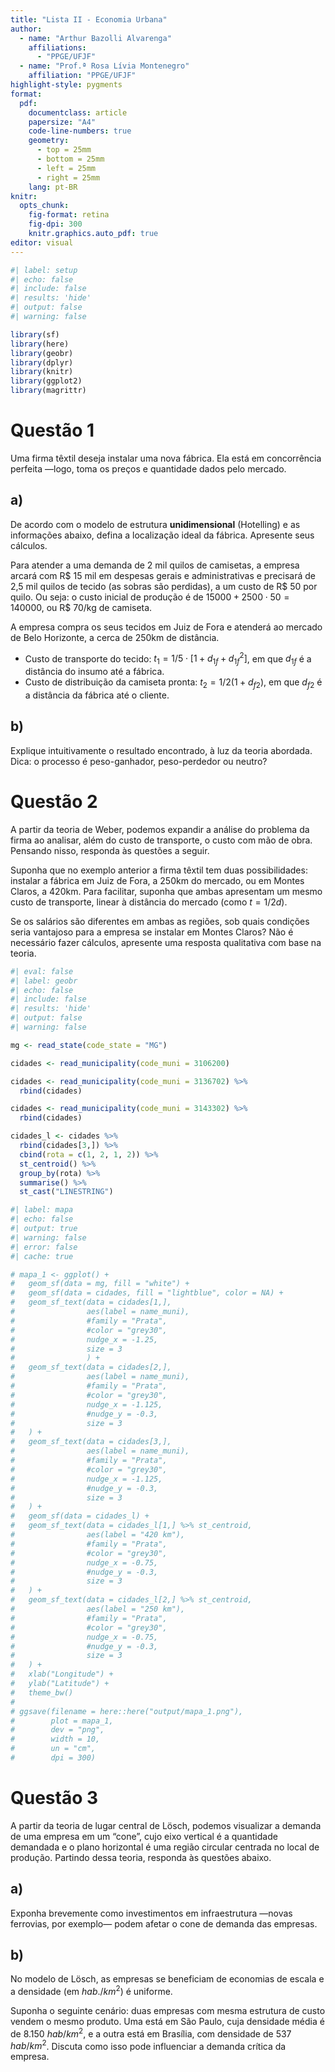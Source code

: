 ```yaml
---
title: "Lista II - Economia Urbana"
author: 
  - name: "Arthur Bazolli Alvarenga"
    affiliations: 
      - "PPGE/UFJF" 
  - name: "Prof.ª Rosa Lívia Montenegro"
    affiliation: "PPGE/UFJF"
highlight-style: pygments
format: 
  pdf:
    documentclass: article
    papersize: "A4"
    code-line-numbers: true
    geometry: 
      - top = 25mm
      - bottom = 25mm
      - left = 25mm
      - right = 25mm
    lang: pt-BR
knitr:
  opts_chunk: 
    fig-format: retina
    fig-dpi: 300
    knitr.graphics.auto_pdf: true
editor: visual
---
```


```r
#| label: setup
#| echo: false
#| include: false
#| results: 'hide'
#| output: false
#| warning: false

library(sf)
library(here)
library(geobr)
library(dplyr)
library(knitr)
library(ggplot2)
library(magrittr)
```

# Questão 1

Uma firma têxtil deseja instalar uma nova fábrica. Ela está em concorrência perfeita ---logo, toma os preços e quantidade dados pelo mercado.

## a)

De acordo com o modelo de estrutura **unidimensional** (Hotelling) e as informações abaixo, defina a localização ideal da fábrica. Apresente seus cálculos.

Para atender a uma demanda de 2 mil quilos de camisetas, a empresa arcará com R\$ 15 mil em despesas gerais e administrativas e precisará de 2,5 mil quilos de tecido (as sobras são perdidas), a um custo de R\$ 50 por quilo. Ou seja: o custo inicial de produção é de $15000 + 2500 \cdot 50 = 140000$, ou R\$ 70/kg de camiseta.

A empresa compra os seus tecidos em Juiz de Fora e atenderá ao mercado de Belo Horizonte, a cerca de 250km de distância.

-   Custo de transporte do tecido: $t_1 = 1/5 \cdot [1 + d_{1f} + d_{1f}^2]$, em que $d_{1f}$ é a distância do insumo até a fábrica.
-   Custo de distribuição da camiseta pronta: $t_2 = 1/2(1+d_{f2})$, em que $d_{f2}$ é a distância da fábrica até o cliente.

## b)

Explique intuitivamente o resultado encontrado, à luz da teoria abordada. Dica: o processo é peso-ganhador, peso-perdedor ou neutro?

# Questão 2

A partir da teoria de Weber, podemos expandir a análise do problema da firma ao analisar, além do custo de transporte, o custo com mão de obra. Pensando nisso, responda às questões a seguir.

Suponha que no exemplo anterior a firma têxtil tem duas possibilidades: instalar a fábrica em Juiz de Fora, a 250km do mercado, ou em Montes Claros, a 420km. Para facilitar, suponha que ambas apresentam um mesmo custo de transporte, linear à distância do mercado (como $t = 1/2 d$).

Se os salários são diferentes em ambas as regiões, sob quais condições seria vantajoso para a empresa se instalar em Montes Claros? Não é necessário fazer cálculos, apresente uma resposta qualitativa com base na teoria.

```r
#| eval: false
#| label: geobr
#| echo: false
#| include: false
#| results: 'hide'
#| output: false
#| warning: false

mg <- read_state(code_state = "MG")

cidades <- read_municipality(code_muni = 3106200)

cidades <- read_municipality(code_muni = 3136702) %>% 
  rbind(cidades)

cidades <- read_municipality(code_muni = 3143302) %>% 
  rbind(cidades)

cidades_l <- cidades %>%
  rbind(cidades[3,]) %>% 
  cbind(rota = c(1, 2, 1, 2)) %>% 
  st_centroid() %>% 
  group_by(rota) %>% 
  summarise() %>% 
  st_cast("LINESTRING")
```

```r
#| label: mapa
#| echo: false 
#| output: true
#| warning: false
#| error: false
#| cache: true

# mapa_1 <- ggplot() +
#   geom_sf(data = mg, fill = "white") +
#   geom_sf(data = cidades, fill = "lightblue", color = NA) +
#   geom_sf_text(data = cidades[1,],
#                aes(label = name_muni),
#                #family = "Prata",
#                #color = "grey30",
#                nudge_x = -1.25,
#                size = 3
#                ) +
#   geom_sf_text(data = cidades[2,],
#                aes(label = name_muni),
#                #family = "Prata",
#                #color = "grey30",
#                nudge_x = -1.125,
#                #nudge_y = -0.3,
#                size = 3
#   ) +
#   geom_sf_text(data = cidades[3,],
#                aes(label = name_muni),
#                #family = "Prata",
#                #color = "grey30",
#                nudge_x = -1.125,
#                #nudge_y = -0.3,
#                size = 3
#   ) +
#   geom_sf(data = cidades_l) +
#   geom_sf_text(data = cidades_l[1,] %>% st_centroid,
#                aes(label = "420 km"),
#                #family = "Prata",
#                #color = "grey30",
#                nudge_x = -0.75,
#                #nudge_y = -0.3,
#                size = 3
#   ) +
#   geom_sf_text(data = cidades_l[2,] %>% st_centroid,
#                aes(label = "250 km"),
#                #family = "Prata",
#                #color = "grey30",
#                nudge_x = -0.75,
#                #nudge_y = -0.3,
#                size = 3
#   ) +
#   xlab("Longitude") +
#   ylab("Latitude") +
#   theme_bw()
# 
# ggsave(filename = here::here("output/mapa_1.png"),
#        plot = mapa_1,
#        dev = "png",
#        width = 10,
#        un = "cm",
#        dpi = 300)
```

# Questão 3

A partir da teoria de lugar central de Lösch, podemos visualizar a demanda de uma empresa em um "cone", cujo eixo vertical é a quantidade demandada e o plano horizontal é uma região circular centrada no local de produção. Partindo dessa teoria, responda às questões abaixo.

## a)

Exponha brevemente como investimentos em infraestrutura ---novas ferrovias, por exemplo--- podem afetar o cone de demanda das empresas.

## b)

No modelo de Lösch, as empresas se beneficiam de economias de escala e a densidade (em $hab./km^2$) é uniforme.

Suponha o seguinte cenário: duas empresas com mesma estrutura de custo vendem o mesmo produto. Uma está em São Paulo, cuja densidade média é de $8.150 \text{ } hab/km^2$, e a outra está em Brasília, com densidade de $537 \text{ } hab/km^2$. Discuta como isso pode influenciar a demanda crítica da empresa.
